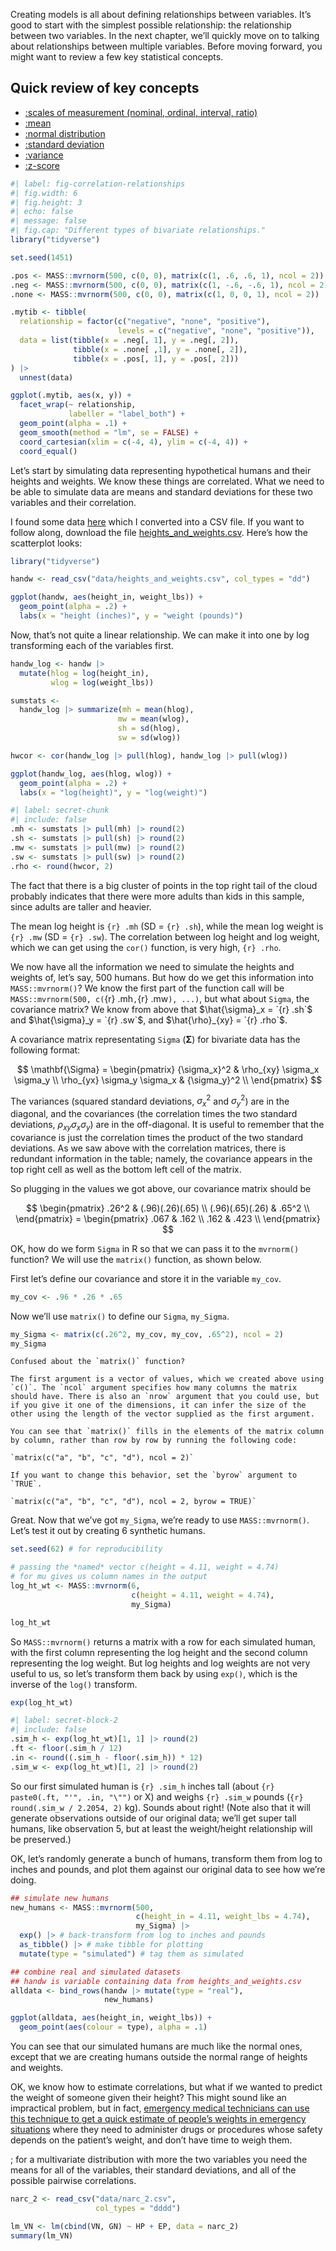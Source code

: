 Creating models is all about defining relationships between variables. It's good to start with the simplest possible relationship: the relationship between two variables. In the next chapter, we'll quickly move on to talking about relationships between multiple variables. Before moving forward, you might want to review a few key statistical concepts.

::: {.callout-note collapse="true"}
## Quick review of key concepts

- [:scales of measurement (nominal, ordinal, interval, ratio)](glossary.qmd#measurement-scales)
- [:mean](glossary.qmd#mean)
- [:normal distribution](glossary.qmd#normal-distribution)
- [:standard deviation](glossary.qmd#standard-deviation)
- [:variance](glossary.qmd#variance)
- [:z-score](glossary.qmd#z-score)
:::

```r
#| label: fig-correlation-relationships
#| fig.width: 6
#| fig.height: 3
#| echo: false
#| message: false
#| fig.cap: "Different types of bivariate relationships."
library("tidyverse")

set.seed(1451)

.pos <- MASS::mvrnorm(500, c(0, 0), matrix(c(1, .6, .6, 1), ncol = 2))
.neg <- MASS::mvrnorm(500, c(0, 0), matrix(c(1, -.6, -.6, 1), ncol = 2))
.none <- MASS::mvrnorm(500, c(0, 0), matrix(c(1, 0, 0, 1), ncol = 2))

.mytib <- tibble(
  relationship = factor(c("negative", "none", "positive"),
                        levels = c("negative", "none", "positive")),
  data = list(tibble(x = .neg[, 1], y = .neg[, 2]),
              tibble(x = .none[ ,1], y = .none[, 2]),
              tibble(x = .pos[, 1], y = .pos[, 2]))
) |>
  unnest(data)

ggplot(.mytib, aes(x, y)) +
  facet_wrap(~ relationship,
             labeller = "label_both") + 
  geom_point(alpha = .1) +
  geom_smooth(method = "lm", se = FALSE) +
  coord_cartesian(xlim = c(-4, 4), ylim = c(-4, 4)) +
  coord_equal()
```

Let's start by simulating data representing hypothetical humans and their heights and weights. We know these things are correlated. What we need to be able to simulate data are means and standard deviations for these two variables and their correlation.

I found some data [here](https://www.geogebra.org/m/RRprACv4) which I converted into a CSV file. If you want to follow along, download the file [heights_and_weights.csv](data/heights_and_weights.csv){download="heights_and_weights.csv"}. Here's how the scatterplot looks:

```r
library("tidyverse")

handw <- read_csv("data/heights_and_weights.csv", col_types = "dd")

ggplot(handw, aes(height_in, weight_lbs)) + 
  geom_point(alpha = .2) +
  labs(x = "height (inches)", y = "weight (pounds)") 
```

Now, that's not quite a linear relationship. We can make it into one by log transforming each of the variables first.

```r
handw_log <- handw |>
  mutate(hlog = log(height_in),
         wlog = log(weight_lbs))
```


```r
sumstats <- 
  handw_log |> summarize(mh = mean(hlog),
                        mw = mean(wlog),
                        sh = sd(hlog),
                        sw = sd(wlog))

hwcor <- cor(handw_log |> pull(hlog), handw_log |> pull(wlog))

ggplot(handw_log, aes(hlog, wlog)) +
  geom_point(alpha = .2) +
  labs(x = "log(height)", y = "log(weight)")
```

```r
#| label: secret-chunk
#| include: false
.mh <- sumstats |> pull(mh) |> round(2)
.sh <- sumstats |> pull(sh) |> round(2)
.mw <- sumstats |> pull(mw) |> round(2)
.sw <- sumstats |> pull(sw) |> round(2)
.rho <- round(hwcor, 2)
```

The fact that there is a big cluster of points in the top right tail of the cloud probably indicates that there were more adults than kids in this sample, since adults are taller and heavier.

The mean log height is `{r} .mh` (SD = `{r} .sh`), while the mean log weight is `{r} .mw` (SD = `{r} .sw`).  The correlation between log height and log weight, which we can get using the `cor()` function, is very high, `{r} .rho`.

We now have all the information we need to simulate the heights and weights of, let's say, 500 humans. But how do we get this information into `MASS::mvrnorm()`? We know the first part of the function call will be `MASS::mvrnorm(500, c(`{r} .mh`, `{r} .mw`), ...)`, but what about `Sigma`, the covariance matrix?  We know from above that $\hat{\sigma}_x = `{r} .sh`$ and $\hat{\sigma}_y = `{r} .sw`$,  and $\hat{\rho}_{xy} = `{r} .rho`$.

A covariance matrix representating `Sigma` ($\mathbf{\Sigma}$) for bivariate data has the following format:

$$
\mathbf{\Sigma} =
\begin{pmatrix}
{\sigma_x}^2                & \rho_{xy} \sigma_x \sigma_y \\
\rho_{yx} \sigma_y \sigma_x & {\sigma_y}^2 \\
\end{pmatrix}
$$

The variances (squared standard deviations, ${\sigma_x}^2$ and ${\sigma_y}^2$) are in the diagonal, and the covariances (the correlation times the two standard deviations, $\rho_{xy} \sigma_x \sigma_y$) are in the off-diagonal. It is useful to remember that the covariance is just the correlation times the product of the two standard deviations. As we saw above with the correlation matrices, there is redundant information in the table; namely, the covariance appears in the top right cell as well as the bottom left cell of the matrix.

So plugging in the values we got above, our covariance matrix should be

$$
\begin{pmatrix}
.26^2 & (.96)(.26)(.65) \\
(.96)(.65)(.26) & .65^2 \\
\end{pmatrix} =
\begin{pmatrix}
.067 & .162 \\
.162 & .423 \\
\end{pmatrix}
$$

OK, how do we form `Sigma` in R so that we can pass it to the `mvrnorm()` function? We will use the `matrix()` function, as shown below.

First let's define our covariance and store it in the variable `my_cov`.

```r
my_cov <- .96 * .26 * .65
```

Now we'll use `matrix()` to define our `Sigma`, `my_Sigma`.

```r
my_Sigma <- matrix(c(.26^2, my_cov, my_cov, .65^2), ncol = 2)
my_Sigma
```

```block
Confused about the `matrix()` function?

The first argument is a vector of values, which we created above using `c()`. The `ncol` argument specifies how many columns the matrix should have. There is also an `nrow` argument that you could use, but if you give it one of the dimensions, it can infer the size of the other using the length of the vector supplied as the first argument.

You can see that `matrix()` fills in the elements of the matrix column by column, rather than row by row by running the following code:

`matrix(c("a", "b", "c", "d"), ncol = 2)`

If you want to change this behavior, set the `byrow` argument to `TRUE`.

`matrix(c("a", "b", "c", "d"), ncol = 2, byrow = TRUE)`
```

Great. Now that we've got `my_Sigma`, we're ready to use `MASS::mvrnorm()`. Let's test it out by creating 6 synthetic humans.

```r
set.seed(62) # for reproducibility

# passing the *named* vector c(height = 4.11, weight = 4.74)
# for mu gives us column names in the output
log_ht_wt <- MASS::mvrnorm(6, 
                           c(height = 4.11, weight = 4.74), 
                           my_Sigma)

log_ht_wt
```

So `MASS::mvrnorm()` returns a matrix with a row for each simulated human, with the first column representing the log height and the second column representing the log weight.  But log heights and log weights are not very useful to us, so let's transform them back by using `exp()`, which is the inverse of the `log()` transform.

```r
exp(log_ht_wt)
```

```r
#| label: secret-block-2
#| include: false
.sim_h <- exp(log_ht_wt)[1, 1] |> round(2)
.ft <- floor(.sim_h / 12)
.in <- round((.sim_h - floor(.sim_h)) * 12)
.sim_w <- exp(log_ht_wt)[1, 2] |> round(2)
```

So our first simulated human is `{r} .sim_h` inches tall (about `{r} paste0(.ft, "'", .in, "\"")` or X) and weighs `{r} .sim_w` pounds (`{r} round(.sim_w / 2.2054, 2)` kg). Sounds about right! (Note also that it will generate observations outside of our original data; we'll get super tall humans, like observation 5, but at least the weight/height relationship will be preserved.)

OK, let's randomly generate a bunch of humans, transform them from log to inches and pounds, and plot them against our original data to see how we're doing.

```r
## simulate new humans
new_humans <- MASS::mvrnorm(500, 
                            c(height_in = 4.11, weight_lbs = 4.74),
                            my_Sigma) |>
  exp() |> # back-transform from log to inches and pounds
  as_tibble() |> # make tibble for plotting
  mutate(type = "simulated") # tag them as simulated

## combine real and simulated datasets
## handw is variable containing data from heights_and_weights.csv
alldata <- bind_rows(handw |> mutate(type = "real"), 
                     new_humans)

ggplot(alldata, aes(height_in, weight_lbs)) +
  geom_point(aes(colour = type), alpha = .1)
```

You can see that our simulated humans are much like the normal ones, except that we are creating humans outside the normal range of heights and weights.

OK, we know how to estimate correlations, but what if we wanted to predict the weight of someone given their height? This might sound like an impractical problem, but in fact, [emergency medical technicians can use this technique to get a quick estimate of people's weights in emergency situations](https://link.springer.com/article/10.1186/s12245-018-0212-9) where they need to administer drugs or procedures whose safety depends on the patient's weight, and don't have time to weigh them.


; for a multivariate distribution with more the two variables you need the means for all of the variables, their standard deviations, and all of the possible pairwise correlations. 


```r
narc_2 <- read_csv("data/narc_2.csv",
                   col_types = "dddd")

lm_VN <- lm(cbind(VN, GN) ~ HP + EP, data = narc_2)
summary(lm_VN)
```

